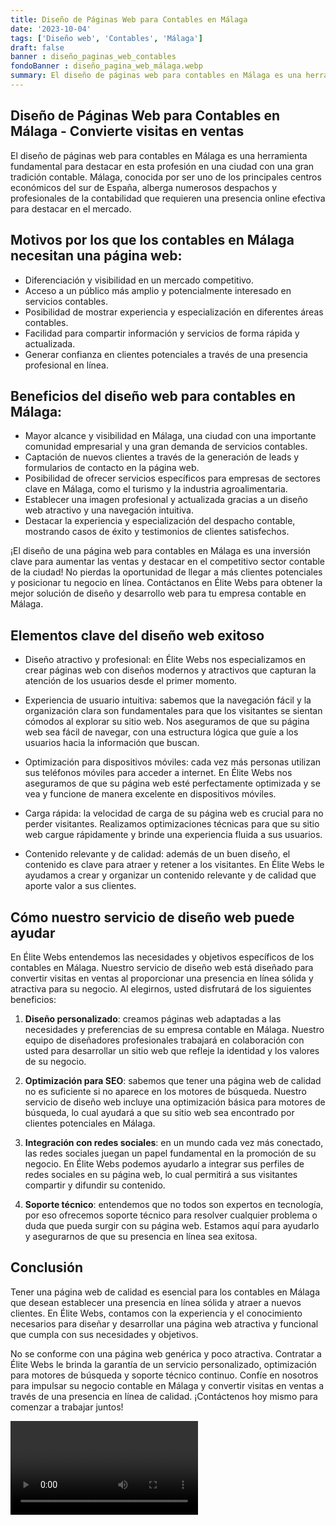 ```yaml
---
title: Diseño de Páginas Web para Contables en Málaga
date: '2023-10-04'
tags: ['Diseño web', 'Contables', 'Málaga']
draft: false
banner : diseño_paginas_web_contables
fondoBanner : diseño_pagina_web_málaga.webp
summary: El diseño de páginas web para contables en Málaga es una herramienta fundamental para destacar en esta profesión en una ciudad con una gran tradición contable. Málaga, conocida por ser uno de los principales centros económicos del sur de España, alberga numerosos despachos y profesionales de la contabilidad que requieren una presencia online efectiva para destacar en el mercado.
---
```


<h2>Diseño de Páginas Web para Contables en Málaga - Convierte visitas en ventas</h2>

El diseño de páginas web para contables en Málaga es una herramienta fundamental para destacar en esta profesión en una ciudad con una gran tradición contable. Málaga, conocida por ser uno de los principales centros económicos del sur de España, alberga numerosos despachos y profesionales de la contabilidad que requieren una presencia online efectiva para destacar en el mercado.

<h2>Motivos por los que los contables en Málaga necesitan una página web:</h2>

- Diferenciación y visibilidad en un mercado competitivo.
- Acceso a un público más amplio y potencialmente interesado en servicios contables.
- Posibilidad de mostrar experiencia y especialización en diferentes áreas contables.
- Facilidad para compartir información y servicios de forma rápida y actualizada.
- Generar confianza en clientes potenciales a través de una presencia profesional en línea.

<h2>Beneficios del diseño web para contables en Málaga:</h2>

- Mayor alcance y visibilidad en Málaga, una ciudad con una importante comunidad empresarial y una gran demanda de servicios contables.
- Captación de nuevos clientes a través de la generación de leads y formularios de contacto en la página web.
- Posibilidad de ofrecer servicios específicos para empresas de sectores clave en Málaga, como el turismo y la industria agroalimentaria.
- Establecer una imagen profesional y actualizada gracias a un diseño web atractivo y una navegación intuitiva.
- Destacar la experiencia y especialización del despacho contable, mostrando casos de éxito y testimonios de clientes satisfechos.

¡El diseño de una página web para contables en Málaga es una inversión clave para aumentar las ventas y destacar en el competitivo sector contable de la ciudad! No pierdas la oportunidad de llegar a más clientes potenciales y posicionar tu negocio en línea. Contáctanos en Élite Webs para obtener la mejor solución de diseño y desarrollo web para tu empresa contable en Málaga.

<GifSeo />

<Cta />

## Elementos clave del diseño web exitoso

- Diseño atractivo y profesional: en Élite Webs nos especializamos en crear páginas web con diseños modernos y atractivos que capturan la atención de los usuarios desde el primer momento.

- Experiencia de usuario intuitiva: sabemos que la navegación fácil y la organización clara son fundamentales para que los visitantes se sientan cómodos al explorar su sitio web. Nos aseguramos de que su página web sea fácil de navegar, con una estructura lógica que guíe a los usuarios hacia la información que buscan.

- Optimización para dispositivos móviles: cada vez más personas utilizan sus teléfonos móviles para acceder a internet. En Élite Webs nos aseguramos de que su página web esté perfectamente optimizada y se vea y funcione de manera excelente en dispositivos móviles.

- Carga rápida: la velocidad de carga de su página web es crucial para no perder visitantes. Realizamos optimizaciones técnicas para que su sitio web cargue rápidamente y brinde una experiencia fluida a sus usuarios.

- Contenido relevante y de calidad: además de un buen diseño, el contenido es clave para atraer y retener a los visitantes. En Élite Webs le ayudamos a crear y organizar un contenido relevante y de calidad que aporte valor a sus clientes.

## Cómo nuestro servicio de diseño web puede ayudar

En Élite Webs entendemos las necesidades y objetivos específicos de los contables en Málaga. Nuestro servicio de diseño web está diseñado para convertir visitas en ventas al proporcionar una presencia en línea sólida y atractiva para su negocio. Al elegirnos, usted disfrutará de los siguientes beneficios:

1. **Diseño personalizado**: creamos páginas web adaptadas a las necesidades y preferencias de su empresa contable en Málaga. Nuestro equipo de diseñadores profesionales trabajará en colaboración con usted para desarrollar un sitio web que refleje la identidad y los valores de su negocio.

2. **Optimización para SEO**: sabemos que tener una página web de calidad no es suficiente si no aparece en los motores de búsqueda. Nuestro servicio de diseño web incluye una optimización básica para motores de búsqueda, lo cual ayudará a que su sitio web sea encontrado por clientes potenciales en Málaga.

3. **Integración con redes sociales**: en un mundo cada vez más conectado, las redes sociales juegan un papel fundamental en la promoción de su negocio. En Élite Webs podemos ayudarlo a integrar sus perfiles de redes sociales en su página web, lo cual permitirá a sus visitantes compartir y difundir su contenido.

4. **Soporte técnico**: entendemos que no todos son expertos en tecnología, por eso ofrecemos soporte técnico para resolver cualquier problema o duda que pueda surgir con su página web. Estamos aquí para ayudarlo y asegurarnos de que su presencia en línea sea exitosa.

## Conclusión

Tener una página web de calidad es esencial para los contables en Málaga que desean establecer una presencia en línea sólida y atraer a nuevos clientes. En Élite Webs, contamos con la experiencia y el conocimiento necesarios para diseñar y desarrollar una página web atractiva y funcional que cumpla con sus necesidades y objetivos.

No se conforme con una página web genérica y poco atractiva. Contratar a Élite Webs le brinda la garantía de un servicio personalizado, optimización para motores de búsqueda y soporte técnico continuo. Confíe en nosotros para impulsar su negocio contable en Málaga y convertir visitas en ventas a través de una presencia en línea de calidad. ¡Contáctenos hoy mismo para comenzar a trabajar juntos!

<Video />

<CtaBot job='Contables' city='Málaga'/>

<Gmaps query='Málaga+españa+maps' />